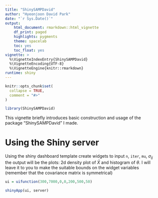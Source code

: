 ```yaml
---
title: "ShinySAMPDavid"
author: "Hyeonjoon David Park"
date: "`r Sys.Date()`"
output: 
    html_document: rmarkdown::html_vignette
    df_print: paged
    highlights: pygments
    theme: spacelab
    toc: yes
    toc_float: yes
vignette: >
  %\VignetteIndexEntry{ShinySAMPDavid}
  %\VignetteEncoding{UTF-8}
  %\VignetteEngine{knitr::rmarkdown}
runtime: shiny
---
```


```r
knitr::opts_chunk$set(
  collapse = TRUE,
  comment = "#>"
)
```

```r
library(ShinySAMPDavid)
```

This vignette briefly introduces basic construction and usage of the package "ShinySAMPDavid" I made.

# Using the Shiny server

Using the shiny dashboard template create widgets to input `n`, `iter`, `mu`, $\sigma_{ij}$ the output will be the plots: 2d density plot of $\bar{X}$ and histogram of $\theta$. I will leave it to you to make the suitable bounds on the widget variables (remember that the covariance matrix is symmetrical)

```r
ui = uifunction(300,7000,0,0,200,500,50)

shinyApp(ui, server)
```
